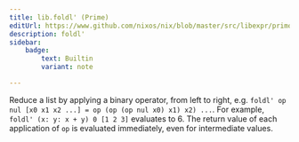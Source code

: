 ```yaml
---
title: lib.foldl' (Prime)
editUrl: https://www.github.com/nixos/nix/blob/master/src/libexpr/primops.cc
description: foldl'
sidebar:
    badge: 
        text: Builtin
        variant: note

---
```



Reduce a list by applying a binary operator, from left to right,
e.g. `foldl' op nul [x0 x1 x2 ...] = op (op (op nul x0) x1) x2)
...`. For example, `foldl' (x: y: x + y) 0 [1 2 3]` evaluates to 6.
The return value of each application of `op` is evaluated immediately,
even for intermediate values.
